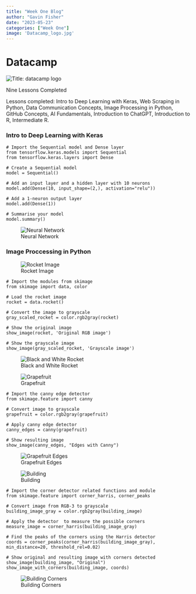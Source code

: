 ```yaml
---
title: "Week One Blog"
author: "Gavin Fisher"
date: "2023-05-23"
categories: ["Week One"]
image: 'Datacamp_logo.jpg'
---
```

# Datacamp


![](Datacamp_logo.jpg "Title: datacamp logo"){fig-alt="datacamp logo"}

Nine Lessons Completed

Lessons completed: Intro to Deep Learning with Keras, Web Scraping in Python,
Data Communication Concepts, Image Processing in Python, GitHub Concepts, 
AI Fundamentals, Introduction to ChatGPT, Introduction to R, Intermediate R.

### Intro to Deep Learning with Keras
```{}
# Import the Sequential model and Dense layer
from tensorflow.keras.models import Sequential
from tensorflow.keras.layers import Dense

# Create a Sequential model
model = Sequential()

# Add an input layer and a hidden layer with 10 neurons
model.add(Dense(10, input_shape=(2,), activation="relu"))

# Add a 1-neuron output layer
model.add(Dense(1))

# Summarise your model
model.summary()
```

![Neural Network](neural_network.png "Title: Neural Network"){fig-alt="Neural Network Graph"}

### Image Proccessing in Python

![Rocket Image](color_rocket.png "Title: Rocket Image"){fig-alt="Image of Rocket"}

```{}
# Import the modules from skimage
from skimage import data, color

# Load the rocket image
rocket = data.rocket()

# Convert the image to grayscale
gray_scaled_rocket = color.rgb2gray(rocket)

# Show the original image
show_image(rocket, 'Original RGB image')

# Show the grayscale image
show_image(gray_scaled_rocket, 'Grayscale image')
```

![Black and White Rocket](black_rocket.png "Title: Black and White Rocket"){fig-alt="Black and White Rocket Image"}


![Grapefruit](grapefruit.jpg "Title: Grapefruit"){fig-alt="Grapefruit image"}

```{}
# Import the canny edge detector 
from skimage.feature import canny

# Convert image to grayscale
grapefruit = color.rgb2gray(grapefruit)

# Apply canny edge detector
canny_edges = canny(grapefruit)

# Show resulting image
show_image(canny_edges, "Edges with Canny")
```

![Grapefruit Edges](grapefruit_edge.png "Title: Grapefruit Edges"){fig-alt="Grapefruit Edges image"}


![Building](building.jpg "Title: Building"){fig-alt="Building image"}

```{}
# Import the corner detector related functions and module
from skimage.feature import corner_harris, corner_peaks

# Convert image from RGB-3 to grayscale
building_image_gray = color.rgb2gray(building_image)

# Apply the detector  to measure the possible corners
measure_image = corner_harris(building_image_gray)

# Find the peaks of the corners using the Harris detector
coords = corner_peaks(corner_harris(building_image_gray), min_distance=20, threshold_rel=0.02)

# Show original and resulting image with corners detected
show_image(building_image, "Original")
show_image_with_corners(building_image, coords)
```

![Building Corners](building_corners.png "Title: Building Corners"){fig-alt="Building Corners image"}




